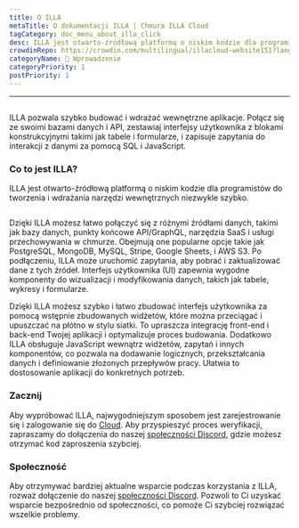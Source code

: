 ```yaml
---
title: O ILLA
metaTitle: O dokumentacji ILLA | Chmura ILLA Cloud
tagCategory: doc_menu_about_illa_click
desc: ILLA jest otwarto-źródłową platformą o niskim kodzie dla programistów do tworzenia i wdrażania narzędzi wewnętrznych niezwykle szybko.
crowdinRepo: https://crowdin.com/multilingual/illacloud-website151?languages=pl&filter=basic&value=0
categoryName: 👋 Wprowadzenie
categoryPriority: 1
postPriority: 1
---
```


* * *

## <h2 hidden>O ILLA</h2>

ILLA pozwala szybko budować i wdrażać wewnętrzne aplikacje. Połącz się ze swoimi bazami danych i API, zestawiaj interfejsy użytkownika z blokami konstrukcyjnymi takimi jak tabele i formularze, i zapisuje zapytania do interakcji z danymi za pomocą SQL i JavaScript.

### Co to jest ILLA?

ILLA jest otwarto-źródłową platformą o niskim kodzie dla programistów do tworzenia i wdrażania narzędzi wewnętrznych niezwykle szybko.

<img
  src='https://cdn.illacloud.com/official-website/img/docs/introduction/about-illa-cloud.png'
  alt=""
/>

Dzięki ILLA możesz łatwo połączyć się z różnymi źródłami danych, takimi jak bazy danych, punkty końcowe API/GraphQL, narzędzia SaaS i usługi przechowywania w chmurze. Obejmują one popularne opcje takie jak PostgreSQL, MongoDB, MySQL, Stripe, Google Sheets, i AWS S3. Po podłączeniu, ILLA może uruchomić zapytania, aby pobrać i zaktualizować dane z tych źródeł. Interfejs użytkownika (UI) zapewnia wygodne komponenty do wizualizacji i modyfikowania danych, takich jak tabele, wykresy i formularze.

Dzięki ILLA możesz szybko i łatwo zbudować interfejs użytkownika za pomocą wstępnie zbudowanych widżetów, które można przeciągać i upuszczać na płótno w stylu siatki. To upraszcza integrację front-end i back-end Twojej aplikacji i optymalizuje proces budowania. Dodatkowo ILLA obsługuje JavaScript wewnątrz widżetów, zapytań i innych komponentów, co pozwala na dodawanie logicznych, przekształcania danych i definiowanie złożonych przepływów pracy. Ułatwia to dostosowanie aplikacji do konkretnych potrzeb.

### Zacznij

Aby wypróbować ILLA, najwygodniejszym sposobem jest zarejestrowanie się i zalogowanie się do [Cloud](https://cloud.illacloud.com/). 
Aby przyspieszyć proces weryfikacji, zapraszamy do dołączenia do naszej [społeczności Discord](https://discord.gg/illacloud), gdzie możesz otrzymać kod zaproszenia szybciej.

### Społeczność

Aby otrzymywać bardziej aktualne wsparcie podczas korzystania z ILLA, rozważ dołączenie do naszej [społeczności Discord](https://discord.gg/illacloud). Pozwoli to Ci uzyskać wsparcie bezpośrednio od społeczności, co pomoże Ci szybciej rozwiązać wszelkie problemy. 
